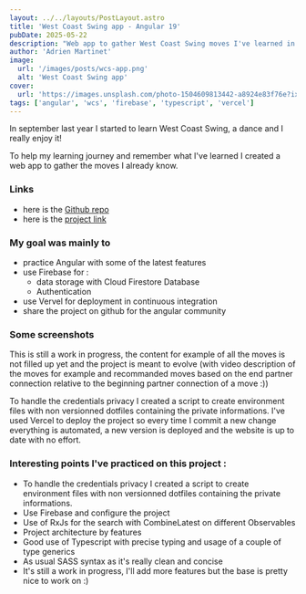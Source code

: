 ```yaml
---
layout: ../../layouts/PostLayout.astro
title: 'West Coast Swing app - Angular 19'
pubDate: 2025-05-22
description: "Web app to gather West Coast Swing moves I've learned in an angular latest version app with Firebase and Vercel"
author: 'Adrien Martinet'
image:
  url: '/images/posts/wcs-app.png'
  alt: 'West Coast Swing app'
cover:
  url: 'https://images.unsplash.com/photo-1504609813442-a8924e83f76e?ixlib=rb-4.1.0&ixid=M3wxMjA3fDB8MHxwaG90by1wYWdlfHx8fGVufDB8fHx8fA%3D%3D&auto=format&fit=crop&w=1600&h=500&dpr=1'
tags: ['angular', 'wcs', 'firebase', 'typescript', 'vercel']
---
```



In september last year I started to learn West Coast Swing, a dance and I really enjoy it!

To help my learning journey and remember what I've learned I created a web app to gather the moves I already know.

### Links

- here is the [Github repo](https://github.com/Yexan/wcs-moves)
- here is the [project link](https://wcs.adrienmartinet.com/)

### My goal was mainly to

- practice Angular with some of the latest features
- use Firebase for :
  - data storage with Cloud Firestore Database
  - Authentication
- use Vervel for deployment in continuous integration
- share the project on github for the angular community

### Some screenshots

This is still a work in progress, the content for example of all the moves is not filled up yet and the project is meant to evolve (with video description of the moves for example and recommanded moves based on the end partner connection relative to the beginning partner connection of a move :))

<Gallery folder="wcs"></Gallery>

To handle the credentials privacy I created a script to create environment files with non versionned dotfiles containing the private informations.
I've used Vercel to deploy the project so every time I commit a new change everything is automated, a new version is deployed and the website is up to date with no effort.

### Interesting points I've practiced on this project :

- To handle the credentials privacy I created a script to create environment files with non versionned dotfiles containing the private informations.
- Use Firebase and configure the project
- Use of RxJs for the search with CombineLatest on different Observables
- Project architecture by features
- Good use of Typescript with precise typing and usage of a couple of type generics
- As usual SASS syntax as it's really clean and concise
- It's still a work in progress, I'll add more features but the base is pretty nice to work on :)
